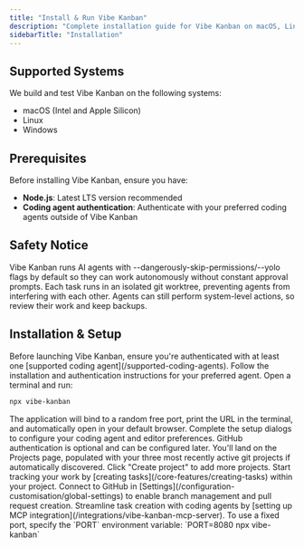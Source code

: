 ```yaml
---
title: "Install & Run Vibe Kanban"
description: "Complete installation guide for Vibe Kanban on macOS, Linux, and Windows"
sidebarTitle: "Installation"
---
```


## Supported Systems

We build and test Vibe Kanban on the following systems:

- macOS (Intel and Apple Silicon)
- Linux
- Windows

## Prerequisites

Before installing Vibe Kanban, ensure you have:

- **Node.js**: Latest LTS version recommended
- **Coding agent authentication**: Authenticate with your preferred coding agents outside of Vibe Kanban

## Safety Notice

<Warning>
Vibe Kanban runs AI agents with --dangerously-skip-permissions/--yolo flags by default so they can work autonomously without constant approval prompts. Each task runs in an isolated git worktree, preventing agents from interfering with each other.
Agents can still perform system-level actions, so review their work and keep backups.
</Warning>

## Installation & Setup

<Steps>
<Step title="Authenticate with a coding agent">
  Before launching Vibe Kanban, ensure you're authenticated with at least one [supported coding agent](/supported-coding-agents). Follow the installation and authentication instructions for your preferred agent.
</Step>

<Step title="Install and launch Vibe Kanban">
  Open a terminal and run:

  ```bash
  npx vibe-kanban
  ```

  <Check>
  The application will bind to a random free port, print the URL in the terminal, and automatically open in your default browser.
  </Check>
</Step>

<Step title="Complete initial setup">
  Complete the setup dialogs to configure your coding agent and editor preferences. GitHub authentication is optional and can be configured later.
</Step>

<Step title="Create your first project">
  You'll land on the Projects page, populated with your three most recently active git projects if automatically discovered. Click "Create project" to add more projects.
</Step>

<Step title="Add tasks">
  Start tracking your work by [creating tasks](/core-features/creating-tasks) within your project.
</Step>

<Step title="Optional: Configure GitHub integration">
  Connect to GitHub in [Settings](/configuration-customisation/global-settings) to enable branch management and pull request creation.
</Step>

<Step title="Optional: Set up MCP integration">
  Streamline task creation with coding agents by [setting up MCP integration](/integrations/vibe-kanban-mcp-server).
</Step>
</Steps>

<Tip>
To use a fixed port, specify the `PORT` environment variable: `PORT=8080 npx vibe-kanban`
</Tip>
